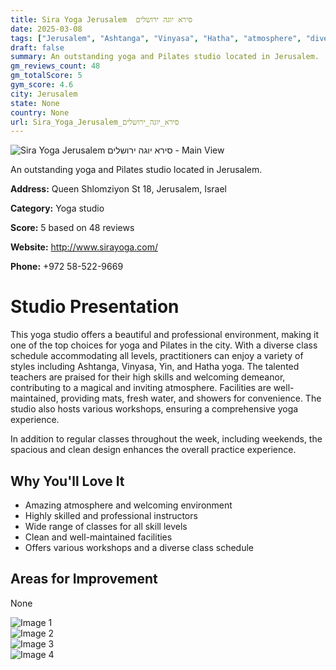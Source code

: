 ```yaml
---
title: Sira Yoga Jerusalem  סירא יוגה ירושלים
date: 2025-03-08
tags: ["Jerusalem", "Ashtanga", "Vinyasa", "Hatha", "atmosphere", "diversity", "Jerusalem"]  
draft: false
summary: An outstanding yoga and Pilates studio located in Jerusalem.
gm_reviews_count: 48
gm_totalScore: 5
gym_score: 4.6
city: Jerusalem
state: None
country: None
url: Sira_Yoga_Jerusalem_סירא_יוגה_ירושלים
---
```


<div className="aspect-[16/9] relative my-8">
  <img 
    src="https://lh5.googleusercontent.com/p/AF1QipOQa9dizIlrJxQ5ItOT0x3tZIDTIiYns_HDFrC6=w1920-h1080-k-no"
    alt="Sira Yoga Jerusalem  סירא יוגה ירושלים - Main View"
    className="object-cover absolute inset-0 w-full h-full rounded-lg"
  />
</div>

An outstanding yoga and Pilates studio located in Jerusalem.

**Address:** Queen Shlomziyon St 18, Jerusalem, Israel

**Category:** Yoga studio

**Score:** 5 based on 48 reviews

**Website:** http://www.sirayoga.com/

**Phone:** +972 58-522-9669

# Studio Presentation

This yoga studio offers a beautiful and professional environment, making it one of the top choices for yoga and Pilates in the city. With a diverse class schedule accommodating all levels, practitioners can enjoy a variety of styles including Ashtanga, Vinyasa, Yin, and Hatha yoga. The talented teachers are praised for their high skills and welcoming demeanor, contributing to a magical and inviting atmosphere. Facilities are well-maintained, providing mats, fresh water, and showers for convenience. The studio also hosts various workshops, ensuring a comprehensive yoga experience.

In addition to regular classes throughout the week, including weekends, the spacious and clean design enhances the overall practice experience.

## Why You'll Love It

- Amazing atmosphere and welcoming environment
- Highly skilled and professional instructors
- Wide range of classes for all skill levels
- Clean and well-maintained facilities
- Offers various workshops and a diverse class schedule

## Areas for Improvement

None

<div className="grid grid-cols-1 xl:grid-cols-2 gap-4 my-8">
<div className="aspect-[4/3] relative"><img src="https://lh3.googleusercontent.com/p/AF1QipNYLeZGBbmljjx1Ae09iGM0ZZVM2w2_oav55foL=w1920-h1080-k-no" alt="Image 1" className="object-cover absolute inset-0 w-full h-full rounded-lg" /></div>
<div className="aspect-[4/3] relative"><img src="https://lh5.googleusercontent.com/p/AF1QipMLfGhdmGeykr8gSJdVCwp7svia84vRYcWOHnoM=w1920-h1080-k-no" alt="Image 2" className="object-cover absolute inset-0 w-full h-full rounded-lg" /></div>
<div className="aspect-[4/3] relative"><img src="https://lh5.googleusercontent.com/p/AF1QipPMZWSoAb0_vsRLxQNk0QIkvvjpEbP7AxbRa9zt=w1920-h1080-k-no" alt="Image 3" className="object-cover absolute inset-0 w-full h-full rounded-lg" /></div>
<div className="aspect-[4/3] relative"><img src="https://lh5.googleusercontent.com/p/AF1QipOiPURKttohpyVUyXPtGb875XhEp2myTHToOJR5=w1920-h1080-k-no" alt="Image 4" className="object-cover absolute inset-0 w-full h-full rounded-lg" /></div>
</div>